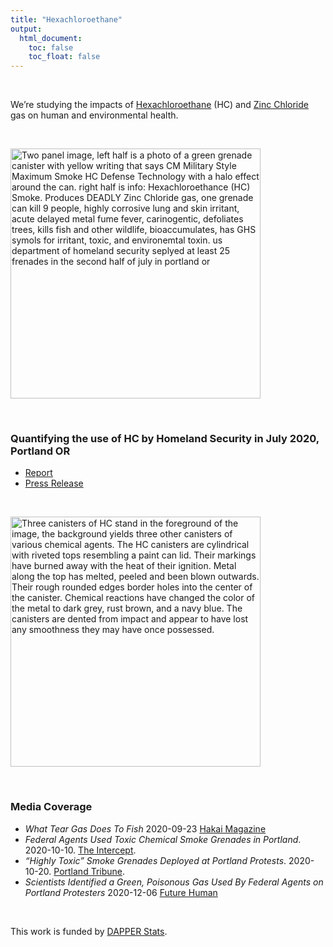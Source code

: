 ```yaml
---
title: "Hexachloroethane"
output:
  html_document:
    toc: false
    toc_float: false
---
```


<br>

We're studying the impacts of [Hexachloroethane](https://en.wikipedia.org/wiki/Hexachloroethane) (HC) and [Zinc Chloride](https://en.wikipedia.org/wiki/Zinc_chloride) gas on human and environmental health.

<br>


<a target="_blank" href = "images/hc_can_graphic.png" >
<img src="images/hc_can_graphic.png" alt="Two panel image, left half is a photo of a green grenade canister with yellow writing that says CM Military Style Maximum Smoke HC Defense Technology with a halo effect around the can. right half is info: Hexachloroethance (HC) Smoke. Produces DEADLY Zinc Chloride gas, one grenade can kill 9 people, highly corrosive lung and skin irritant, acute delayed metal fume fever, carinogentic, defoliates trees, kills fish and other wildlife, bioaccumulates, has GHS symols for irritant, toxic, and environemtal toxin. us department of homeland security seplyed at least 25 frenades in the second half of  july in portland or" width="400" class="center"> 
</a>

<br> 

### Quantifying the use of HC by Homeland Security in July 2020, Portland OR

- [Report](https://doi.org/10.5281/zenodo.4059329) 
- [Press Release](files/hc_press_release.pdf)

<br> 


<a target="_blank" href = "images/3hcs.jpg" >
<img src="images/3hcs.jpg" alt="Three canisters of HC stand in the foreground of the image, the background yields three other canisters of various chemical agents. The HC canisters are cylindrical with riveted tops resembling a paint can lid. Their markings have burned away with the heat of their ignition. Metal along the top has melted, peeled and been blown outwards. Their rough rounded edges border holes into the center of the canister. Chemical reactions have changed the color of the metal to dark grey, rust brown, and a navy blue. The canisters are dented from impact and appear to have lost any smoothness they may have once possessed." width="400" class="center"> 
</a>


<br> 

### Media Coverage

- *What Tear Gas Does To Fish* 2020-09-23 [Hakai Magazine](https://www.hakaimagazine.com/news/what-tear-gas-does-to-fish/)
- *Federal Agents Used Toxic Chemical Smoke Grenades in Portland*. 2020-10-10. [The Intercept](https://theintercept.com/2020/10/10/portland-tear-gas-chemical-grenades-protests/).
- *"Highly Toxic" Smoke Grenades Deployed at Portland Protests*. 2020-10-20. [Portland Tribune](https://pamplinmedia.com/pt/9-news/484862-390719-sinister-smoke).
- *Scientists Identified a Green, Poisonous Gas Used By Federal Agents on Portland Protesters* 2020-12-06 [Future Human](https://futurehuman.medium.com/scientists-identified-a-green-poisonous-gas-used-by-federal-agents-on-portland-protesters-5b56ac20a624)

<br>

This work is funded by [DAPPER Stats](https://www.dapperstats.com).

<br>

